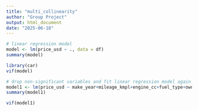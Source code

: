 ```yaml
---
title: "multi_collinearity"
author: "Group Project"
output: html_document
date: "2025-06-18"
---
```



```r
# linear regression model 
model <- lm(price_usd ~ ., data = df)
summary(model)
```


```r
library(car)
vif(model) 
```


```r
# drop non-significant variables and fit linear regression model again
model1 <- lm(price_usd ~ make_year+mileage_kmpl+engine_cc+fuel_type+owner_count+color, data = df)
summary(model1)
```


```r
vif(model1)
```


